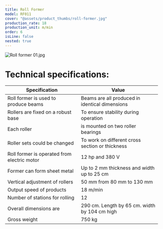 ```yaml
---
title: Roll Former
model: RF011
cover: "@assets/product_thumbs/roll-former.jpg"
production_rate: 18
production_unit: m/min
order: 6
isLine: false
nested: true
---
```



<ProductTabs />

![Roll former 01.jpg](@assets/article_images/roll-former/roll-former-01.jpg)

# **Technical specifications:**

| Specification                               | Value                                           |
| ------------------------------------------- | ----------------------------------------------- |
| Roll former is used to produce beams        | Beams are all produced in identical dimensions  |
| Rollers are fixed on a robust base          | To ensure stability during operation            |
| Each roller                                 | is mounted on two roller bearings               |
| Roller sets could be changed                | To work on different cross section or thickness |
| Roll former is operated from electric motor | 12 hp and 380 V                                 |
| Former can form sheet metal                 | Up to 2 mm thickness and width up to 25 cm      |
| Vertical adjustment of rollers              | 50 mm from 80 mm to 130 mm                      |
| Output speed of products                    | 18 m/min                                        |
| Number of stations for rolling              | 12                                              |
| Overall dimensions are                      | 290 cm. Length by 65 cm. width by 104 cm high   |
| Gross weight                                | 750 kg                                          |
